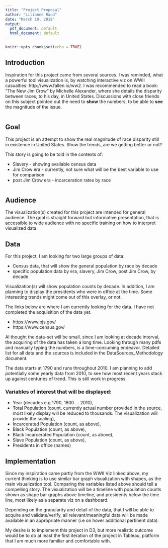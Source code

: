 ```yaml
---
title: "Project Proposal"
author: "Lilianne Raud"
date: "March 19, 2018"
output:
  pdf_document: default
  html_document: default
---
```


```r
knitr::opts_chunk$set(echo = TRUE)
```

## Introduction

Inspiration for this project came from several sources. I was reminded, what a powerful tool visualization is, by watching interactive viz on WWII casualties: http://www.fallen.io/ww2. I was recommended to read a book: "The New Jim Crow" by Michelle Alexander, where she details the disparity between races, to his day, in United States. Discussions with close friends on this subject pointed out the need to __show__ the numbers, to be able to __see__ the magnitude of the issue. 




```r

```

## Goal

This project is an attempt to show the real magnitude of race disparity still in existence in United States. Show the trends, are we getting better or not? 

This story is going to be told in the contexts of:

* Slavery - showing available census data
* Jim Crow era - currently, not sure what will be the best variable to use for comparison
* post Jim Crow era - incarceration rates by race

```r

```

## Audience

The visualization(s) created for this project are intended for general audience. The goal is straight forward but informative presentation, that is accessible to wide audience with no specific training on how to interpret visualized data. 

## Data

For this project, I am looking for two large groups of data:

* Census data, that will show the general population by race by decade
* specific population data by era, slavery, Jim Crow, post Jim Crow, by decade.

Visualization(s) will show population counts by decade. In addition, I am planning to display the presidents who were in office at the time. Some interesting trends might come out of this overlay, or not. 

The links below are where I am currently looking for the data.  I have not completed the acquisition of the data yet. 

* https://www.bjs.gov/
* https://www.census.gov/

Al thought the data-set will be small, since I am looking at decade interval, the acquiring of the data has taken a long time. Looking through many pdfs and manually typing the numbers, is a time-consuming endeavor. Detailed list for all data and the sources is included in the DataSources_Methodology document.

The data starts at 1790 and runs throughout 2010. I am planning to add potentially some yearly data from 2010, to see how most recent years stack up against centuries of trend. This is still work in progress. 

### Variables of interest that will be displayed:

* Year (decades e.g 1790, 1800 ... 2010), 
* Total Population (count, currently actual number provided in the source, most likely display will be reduced to thousands. The visualization will provide the scaling), 
* Incarcerated Population (count, as above), 
* Black Population (count, as above), 
* Black Incarcerated Population (count, as above), 
* Slave Population (count, as above), 
* Presidents in office (names)

## Implementation

Since my inspiration came partly from the WWII Viz linked above, my current thinking is to use similar bar graph visualization with shapes, as the main visualization tool. Comparing the variables listed above should tell a compelling story.  The visualization will be a timeline with population counts shown as shape bar graphs above timeline, and presidents below the time line, most likely as a separate viz on a dashboard. 

Depending on the granularity and detail of the data, that I will be able to acquire and validate/verify, all relevant/meaningful data will be made available in an appropriate manner (i.e on hover additional pertinent data).

My desire is to implement this project in D3, but more realistic outcome would be to do at least the first iteration of the project in Tableau, platform that I am much more familiar and comfortable with.



